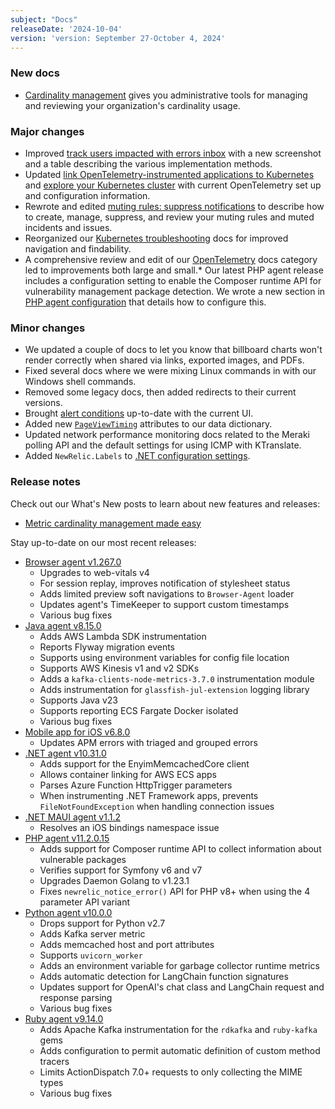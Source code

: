 ```yaml
---
subject: "Docs"
releaseDate: '2024-10-04'
version: 'version: September 27-October 4, 2024'
---
```


### New docs

* [Cardinality management](/docs/data-apis/ingest-apis/metric-api/cardinality-management/) gives you administrative tools for managing and reviewing your organization's cardinality usage. 


### Major changes

* Improved [track users impacted with errors inbox](/docs/errors-inbox/error-users-impacted/) with a new screenshot and a table describing the various implementation methods.
* Updated [link OpenTelemetry-instrumented applications to Kubernetes](/docs/kubernetes-pixie/kubernetes-integration/advanced-configuration/link-otel-applications-kubernetes/) and [explore your Kubernetes cluster](/docs/kubernetes-pixie/kubernetes-integration/understand-use-data/kubernetes-cluster-explorer/) with current OpenTelemetry set up and configuration information.
* Rewrote and edited [muting rules: suppress notifications](/docs/alerts/get-notified/muting-rules-suppress-notifications/) to describe how to create, manage, suppress, and review your muting rules and muted incidents and issues.
* Reorganized our [Kubernetes troubleshooting](/docs/kubernetes-pixie/kubernetes-integration/troubleshooting/overview/) docs for improved navigation and findability.
* A comprehensive review and edit of our [OpenTelemetry](/docs/opentelemetry/opentelemetry-introduction/) docs category led to improvements both large and small.* Our latest PHP agent release includes a configuration setting to enable the Composer runtime API for vulnerability management package detection. We wrote a new section in [PHP agent configuration](/docs/apm/agents/php-agent/configuration/php-agent-configuration/#inivar-vulnerability-management) that details how to configure this.


### Minor changes

* We updated a couple of docs to let you know that billboard charts won't render correctly when shared via links, exported images, and PDFs.
* Fixed several docs where we were mixing Linux commands in with our Windows shell commands.
* Removed some legacy docs, then added redirects to their current versions.
* Brought [alert conditions](/docs/alerts/create-alert/create-alert-condition/alert-conditions/) up-to-date with the current UI.
* Added new [`PageViewTiming`](/attribute-dictionary/?event=PageViewTiming) attributes to our data dictionary.
* Updated network performance monitoring docs related to the Meraki polling API and the default settings for using ICMP with KTranslate.
* Added `NewRelic.Labels` to [.NET configuration settings](/docs/apm/agents/net-agent/configuration/net-agent-configuration/).

### Release notes

Check out our What's New posts to learn about new features and releases:

* [Metric cardinality management made easy](/whats-new/2024/09/whats-new-09-30-cardinality-management)

Stay up-to-date on our most recent releases:

* [Browser agent v1.267.0](/docs/release-notes/new-relic-browser-release-notes/browser-agent-release-notes/browser-agent-v1.267.0/)
    * Upgrades to web-vitals v4
    * For session replay, improves notification of stylesheet status
    * Adds limited preview soft navigations to `Browser-Agent` loader
    * Updates agent's TimeKeeper to support custom timestamps
    * Various bug fixes
* [Java agent v8.15.0](/docs/release-notes/agent-release-notes/java-release-notes/java-agent-8150/)
    * Adds AWS Lambda SDK instrumentation
    * Reports Flyway migration events
    * Supports using environment variables for config file location
    * Supports AWS Kinesis v1 and v2 SDKs
    * Adds a `kafka-clients-node-metrics-3.7.0` instrumentation module
    * Adds instrumentation for `glassfish-jul-extension` logging library
    * Supports Java v23
    * Supports reporting ECS Fargate Docker isolated
    * Various bug fixes
* [Mobile app for iOS v6.8.0](/docs/release-notes/mobile-apps-release-notes/new-relic-ios-release-notes/new-relic-ios-6080/)
    * Updates APM errors with triaged and grouped errors
* [.NET agent v10.31.0](/docs/release-notes/agent-release-notes/net-release-notes/net-agent-10-31-0/)
    * Adds support for the EnyimMemcachedCore client
    * Allows container linking for AWS ECS apps
    * Parses Azure Function HttpTrigger parameters
    * When instrumenting .NET Framework apps, prevents `FileNotFoundException` when handling connection issues
* [.NET MAUI agent v1.1.2](/docs/release-notes/mobile-release-notes/net-maui-release-notes/net-maui-agent-112/)
    * Resolves an iOS bindings namespace issue
* [PHP agent v11.2.0.15](/docs/release-notes/agent-release-notes/php-release-notes/php-agent-11.2.0.15/)
    * Adds support for Composer runtime API to collect information about vulnerable packages
    * Verifies support for Symfony v6 and v7
    * Upgrades Daemon Golang to v1.23.1
    * Fixes `newrelic_notice_error()` API for PHP v8+ when using the 4 parameter API variant
* [Python agent v10.0.0](/docs/release-notes/agent-release-notes/python-release-notes/python-agent-100000/)
    * Drops support for Python v2.7
    * Adds Kafka server metric
    * Adds memcached host and port attributes
    * Supports `uvicorn_worker`
    * Adds an environment variable for garbage collector runtime metrics
    * Adds automatic detection for LangChain function signatures
    * Updates support for OpenAI's chat class and LangChain request and response parsing
    * Various bug fixes
* [Ruby agent v9.14.0](/docs/release-notes/agent-release-notes/ruby-release-notes/ruby-agent-9-14-0/)
    * Adds Apache Kafka instrumentation for the `rdkafka` and `ruby-kafka` gems
    * Adds configuration to permit automatic definition of custom method tracers
    * Limits ActionDispatch 7.0+ requests to only collecting the MIME types
    * Various bug fixes


